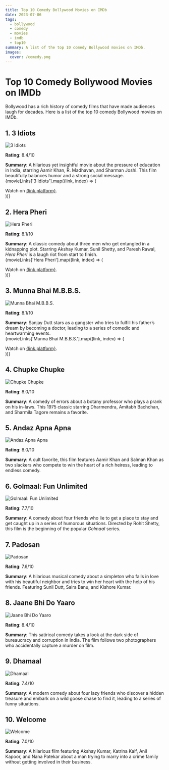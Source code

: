 ```yaml
---
title: Top 10 Comedy Bollywood Movies on IMDb
date: 2023-07-06
tags:
  - bollywood
  - comedy
  - movies
  - imdb
  - top10
summary: A list of the top 10 comedy Bollywood movies on IMDb.
images:
  cover: /comedy.png
---
```



# Top 10 Comedy Bollywood Movies on IMDb

Bollywood has a rich history of comedy films that have made audiences laugh for decades. Here is a list of the top 10 comedy Bollywood movies on IMDb.

## 1. **3 Idiots**

<div style={{ textAlign: 'center' }}>
  <img
    src="https://m.media-amazon.com/images/M/MV5BNTkyOGVjMGEtNmQzZi00NzFlLTlhOWQtODYyMDc2ZGJmYzFhXkEyXkFqcGdeQXVyNjU0OTQ0OTY@._V1_SX300.jpg"
    alt="3 Idiots"
    style={{ display: 'block', margin: '0 auto' }}
  />
</div>

**Rating**: 8.4/10

**Summary**: A hilarious yet insightful movie about the pressure of education in India, starring Aamir Khan, R. Madhavan, and Sharman Joshi. This film beautifully balances humor and a strong social message.
<br/>
{movieLinks['3 Idiots'].map((link, index) => (
  <div key={index}>
    Watch on <a href={link.url} target="_blank" rel="noopener noreferrer" className="text-blue-500 underline">{link.platform}</a>.
  </div>
))}

## 2. **Hera Pheri**

<div style={{ textAlign: 'center' }}>
  <img
    src="https://m.media-amazon.com/images/M/MV5BNDExMTBlZTYtZWMzYi00NmEwLWEzZGYtOTA1MDhmNTc0ODZkXkEyXkFqcGdeQXVyODE5NzE3OTE@._V1_SX300.jpg"
    alt="Hera Pheri"
    style={{ display: 'block', margin: '0 auto' }}
  />
</div>

**Rating**: 8.1/10

**Summary**: A classic comedy about three men who get entangled in a kidnapping plot. Starring Akshay Kumar, Sunil Shetty, and Paresh Rawal, *Hera Pheri* is a laugh riot from start to finish.
<br/>
{movieLinks['Hera Pheri'].map((link, index) => (
  <div key={index}>
    Watch on <a href={link.url} target="_blank" rel="noopener noreferrer" className="text-blue-500 underline">{link.platform}</a>.
  </div>
))}

## 3. **Munna Bhai M.B.B.S.**

<div style={{ textAlign: 'center' }}>
  <img
    src="https://m.media-amazon.com/images/M/MV5BMzQ4MTBlYTQtMzJkYS00OGNjLTk1MWYtNzQ0OTQ0OWEyOWU1XkEyXkFqcGdeQXVyNDgyODgxNjE@._V1_SX300.jpg"
    alt="Munna Bhai M.B.B.S."
    style={{ display: 'block', margin: '0 auto' }}
  />
</div>

**Rating**: 8.1/10

**Summary**: Sanjay Dutt stars as a gangster who tries to fulfill his father’s dream by becoming a doctor, leading to a series of comedic and heartwarming events.
<br/>
{movieLinks['Munna Bhai M.B.B.S.'].map((link, index) => (
  <div key={index}>
    Watch on <a href={link.url} target="_blank" rel="noopener noreferrer" className="text-blue-500 underline">{link.platform}</a>.
  </div>
))}

## 4. **Chupke Chupke**

<div style={{ textAlign: 'center' }}>
  <img
    src="https://m.media-amazon.com/images/M/MV5BOTlkOTk1ZTMtY2EzZC00NjJmLWEyNDMtNjhlMDQxMGIzMjk3XkEyXkFqcGdeQXVyODMyODMxNDY@._V1_SX300.jpg"
    alt="Chupke Chupke"
    style={{ display: 'block', margin: '0 auto' }}
  />
</div>

**Rating**: 8.0/10

**Summary**: A comedy of errors about a botany professor who plays a prank on his in-laws. This 1975 classic starring Dharmendra, Amitabh Bachchan, and Sharmila Tagore remains a favorite.

## 5. **Andaz Apna Apna**

<div style={{ textAlign: 'center' }}>
  <img
    src="https://m.media-amazon.com/images/M/MV5BNGVkODBlYmUtNTMzYi00MjEwLWI3YWUtODNlNjhkMTg4OWJiXkEyXkFqcGdeQXVyNTgyNTA4MjM@._V1_SX300.jpg"
    alt="Andaz Apna Apna"
    style={{ display: 'block', margin: '0 auto' }}
  />
</div>

**Rating**: 8.0/10

**Summary**: A cult favorite, this film features Aamir Khan and Salman Khan as two slackers who compete to win the heart of a rich heiress, leading to endless comedy.

## 6. **Golmaal: Fun Unlimited**

<div style={{ textAlign: 'center' }}>
  <img
    src="https://m.media-amazon.com/images/M/MV5BYmE3YmNiM2YtM2MxMi00ZDhmLTk1ZTQtODdjOWY4YjVkYThmXkEyXkFqcGdeQXVyNDUzOTQ5MjY@._V1_SX300.jpg"
    alt="Golmaal: Fun Unlimited"
    style={{ display: 'block', margin: '0 auto' }}
  />
</div>

**Rating**: 7.7/10

**Summary**: A comedy about four friends who lie to get a place to stay and get caught up in a series of humorous situations. Directed by Rohit Shetty, this film is the beginning of the popular *Golmaal* series.

## 7. **Padosan**

<div style={{ textAlign: 'center' }}>
  <img
    src="https://m.media-amazon.com/images/M/MV5BOTgxNDk4YjgtMjE3OC00MWE0LTgyZWYtM2I1ZTQwYjk4NDYyXkEyXkFqcGdeQXVyODE5NzE3OTE@._V1_SX300.jpg"
    alt="Padosan"
    style={{ display: 'block', margin: '0 auto' }}
  />
</div>

**Rating**: 7.6/10

**Summary**: A hilarious musical comedy about a simpleton who falls in love with his beautiful neighbor and tries to win her heart with the help of his friends. Featuring Sunil Dutt, Saira Banu, and Kishore Kumar.

## 8. **Jaane Bhi Do Yaaro**

<div style={{ textAlign: 'center' }}>
  <img
    src="https://m.media-amazon.com/images/M/MV5BMDE0Y2NhYjEtNWM3MS00MzFiLTlkODctYmViY2Q4OTczYWI2XkEyXkFqcGdeQXVyNDUzOTQ5MjY@._V1_SX300.jpg"
    alt="Jaane Bhi Do Yaaro"
    style={{ display: 'block', margin: '0 auto' }}
  />
</div>

**Rating**: 8.4/10

**Summary**: This satirical comedy takes a look at the dark side of bureaucracy and corruption in India. The film follows two photographers who accidentally capture a murder on film. 

## 9. **Dhamaal**

<div style={{ textAlign: 'center' }}>
  <img
    src="https://m.media-amazon.com/images/M/MV5BNGUyNTk0YmYtNjU2YS00NWQ1LTllZGQtYjk5YjU4YzYxZjY3XkEyXkFqcGdeQXVyNjQ2MjQ5NzM@._V1_SX300.jpg"
    alt="Dhamaal"
    style={{ display: 'block', margin: '0 auto' }}
  />
</div>

**Rating**: 7.4/10

**Summary**: A modern comedy about four lazy friends who discover a hidden treasure and embark on a wild goose chase to find it, leading to a series of funny situations. 

## 10. **Welcome**

<div style={{ textAlign: 'center' }}>
  <img
    src="https://m.media-amazon.com/images/M/MV5BZjcyOTViMzUtOWQ5Yy00ZTVmLWJmYzctN2U2OGVlN2ZjNTA0XkEyXkFqcGdeQXVyODE5NzE3OTE@._V1_SX300.jpg"
    alt="Welcome"
    style={{ display: 'block', margin: '0 auto' }}
  />
</div>

**Rating**: 7.0/10

**Summary**: A hilarious film featuring Akshay Kumar, Katrina Kaif, Anil Kapoor, and Nana Patekar about a man trying to marry into a crime family without getting involved in their business.